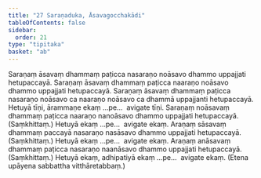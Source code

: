 ```yaml
---
title: "27 Saraṇaduka, Āsavagocchakādi"
tableOfContents: false
sidebar:
  order: 21
type: "tipitaka"
basket: "ab"
---
```



<DynamicBreadcrumb />

<Division number="93">

<Paragraph number="218">
Saraṇaṃ āsavaṃ dhammaṃ paṭicca nasaraṇo noāsavo dhammo uppajjati hetupaccayā. Saraṇaṃ āsavaṃ dhammaṃ paṭicca naaraṇo noāsavo dhammo uppajjati hetupaccayā. Saraṇaṃ āsavaṃ dhammaṃ paṭicca nasaraṇo noāsavo ca naaraṇo noāsavo ca dhammā uppajjanti hetupaccayā. Hetuyā tīṇi, ārammaṇe ekaṃ …pe…  avigate tīṇi.
</Paragraph>

<Paragraph number="219">
Saraṇaṃ noāsavaṃ dhammaṃ paṭicca naaraṇo nanoāsavo dhammo uppajjati hetupaccayā. (Saṃkhittaṃ.) Hetuyā ekaṃ …pe…  avigate ekaṃ.
</Paragraph>

</Division>
<Division number="94">

<Paragraph number="220">
Araṇaṃ sāsavaṃ dhammaṃ paccayā nasaraṇo nasāsavo dhammo uppajjati hetupaccayā. (Saṃkhittaṃ.) Hetuyā ekaṃ …pe…  avigate ekaṃ.
</Paragraph>

<Paragraph number="221">
Araṇaṃ anāsavaṃ dhammaṃ paṭicca nasaraṇo naanāsavo dhammo uppajjati hetupaccayā. (Saṃkhittaṃ.) Hetuyā ekaṃ, adhipatiyā ekaṃ …pe…  avigate ekaṃ. (Etena upāyena sabbattha vitthāretabbaṃ.)
</Paragraph>
</Division>